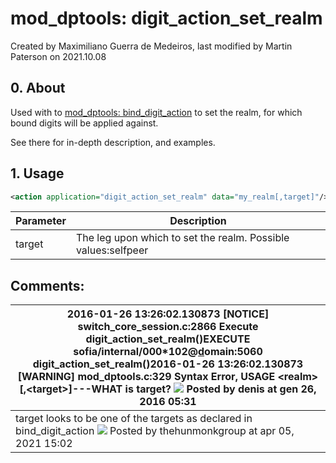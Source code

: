 
# mod_dptools: digit_action_set_realm 

 Created by  Maximiliano Guerra de Medeiros, last modified by  Martin Paterson on 2021.10.08

## 0\. About

Used with to [mod\_dptools: bind\_digit\_action](./6586414.mdx#0-about) to set the realm, for which bound digits will be applied against. 

See there for in-depth description, and examples.

## 1\. Usage

```xml
<action application="digit_action_set_realm" data="my_realm[,target]"/>
```

| Parameter | Description                                                   |
| --------- | ------------------------------------------------------------- |
| target    | The leg upon which to set the realm. Possible values:selfpeer |

## Comments:

| 2016-01-26 13:26:02.130873 \[NOTICE\] switch\_core\_session.c:2866 Execute digit\_action\_set\_realm()EXECUTE sofia/internal/000\*102@[d](http://siptest.ringme.ru)omain:5060 digit\_action\_set\_realm()2016-01-26 13:26:02.130873 \[WARNING\] mod\_dptools.c:329 Syntax Error, USAGE &lt;realm>\[,&lt;target>\]\---WHAT is target? ![](/images/icons/contenttypes/comment_16.png) Posted by denis at gen 26, 2016 05:31 |
| ------------------------------------------------------------------------------------------------------------------------------------------------------------------------------------------------------------------------------------------------------------------------------------------------------------------------------------------------------------------------------------------------------------------ |
| target looks to be one of the targets as declared in bind\_digit\_action ![](/images/icons/contenttypes/comment_16.png) Posted by thehunmonkgroup at apr 05, 2021 15:02                                                                                                                                                                                                                                             |


